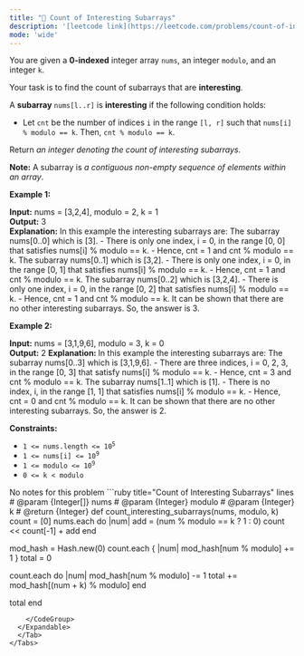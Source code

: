 ```yaml
---
title: "🧀 Count of Interesting Subarrays"
description: '[leetcode link](https://leetcode.com/problems/count-of-interesting-subarrays/description/)'
mode: 'wide'
---
```

<Tabs>
  <Tab title="Question" icon="circle-question" iconType="regular">
    <Card>
      <p>You are given a <strong>0-indexed</strong> integer array <code>nums</code>, an integer <code>modulo</code>, and an integer <code>k</code>.</p>  <p>Your task is to find the count of subarrays that are <strong>interesting</strong>.</p>  <p>A <strong>subarray</strong> <code>nums[l..r]</code> is <strong>interesting</strong> if the following condition holds:</p>  <ul>  <li>Let <code>cnt</code> be the number of indices <code>i</code> in the range <code>[l, r]</code> such that <code>nums[i] % modulo == k</code>. Then, <code>cnt % modulo == k</code>.</li> </ul>  <p>Return <em>an integer denoting the count of interesting subarrays. </em></p>  <p><span><strong>Note:</strong> A subarray is <em>a contiguous non-empty sequence of elements within an array</em>.</span></p>   <p><strong class="example">Example 1:</strong></p>   <strong>Input:</strong> nums = [3,2,4], modulo = 2, k = 1 <br/> <strong>Output:</strong> 3 <br/> <strong>Explanation:</strong> In this example the interesting subarrays are:  The subarray nums[0..0] which is [3].  - There is only one index, i = 0, in the range [0, 0] that satisfies nums[i] % modulo == k.  - Hence, cnt = 1 and cnt % modulo == k.   The subarray nums[0..1] which is [3,2]. - There is only one index, i = 0, in the range [0, 1] that satisfies nums[i] % modulo == k.   - Hence, cnt = 1 and cnt % modulo == k. The subarray nums[0..2] which is [3,2,4].  - There is only one index, i = 0, in the range [0, 2] that satisfies nums[i] % modulo == k.  - Hence, cnt = 1 and cnt % modulo == k.  It can be shown that there are no other interesting subarrays. So, the answer is 3.  <p><strong class="example">Example 2:</strong></p>   <strong>Input:</strong> nums = [3,1,9,6], modulo = 3, k = 0 <br/> <strong>Output:</strong> 2 <strong>Explanation: </strong>In this example the interesting subarrays are:  The subarray nums[0..3] which is [3,1,9,6].  - There are three indices, i = 0, 2, 3, in the range [0, 3] that satisfy nums[i] % modulo == k.  - Hence, cnt = 3 and cnt % modulo == k.  The subarray nums[1..1] which is [1].  - There is no index, i, in the range [1, 1] that satisfies nums[i] % modulo == k.  - Hence, cnt = 0 and cnt % modulo == k.  It can be shown that there are no other interesting subarrays. So, the answer is 2.   <p><strong>Constraints:</strong></p>  <ul>  <li><code>1 &lt;= nums.length &lt;= 10<sup>5 </sup></code></li>  <li><code>1 &lt;= nums[i] &lt;= 10<sup>9</sup></code></li>  <li><code>1 &lt;= modulo &lt;= 10<sup>9</sup></code></li>  <li><code>0 &lt;= k &lt; modulo</code></li> </ul> 
    </Card>
  </Tab>
  <Tab title="Solution" icon="lightbulb" iconType="regular" >
    <Card>
      No notes for this problem
</Card>
  <Expandable title="code">
    <CodeGroup dropdown>
```ruby title="Count of Interesting Subarrays" lines
# @param {Integer[]} nums
# @param {Integer} modulo
# @param {Integer} k
# @return {Integer}
def count_interesting_subarrays(nums, modulo, k)
  count = [0]
  nums.each do |num|
      add = (num % modulo == k ? 1 : 0)
      count << count[-1] + add
  end
      
  mod_hash = Hash.new(0)
  count.each { |num| mod_hash[num % modulo] += 1 }
  total = 0
  
  count.each do |num|
      mod_hash[num % modulo] -= 1
      total += mod_hash[(num + k) % modulo]
  end
  
  total
end
```
    </CodeGroup>
  </Expandable>
  </Tab>
</Tabs>
